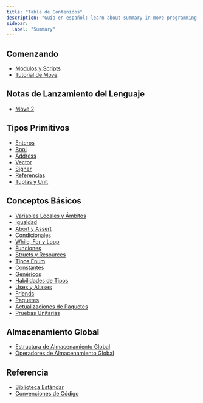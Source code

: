 ```yaml
---
title: "Tabla de Contenidos"
description: "Guía en español: learn about summary in move programming language for aptos smart contract development."
sidebar:
  label: "Summary"
---
```


## Comenzando

- [Módulos y Scripts](/es/build/smart-contracts/book/modules-and-scripts)
- [Tutorial de Move](/es/build/smart-contracts/book/move-tutorial)

## Notas de Lanzamiento del Lenguaje

- [Move 2](/es/build/smart-contracts/book/move-2)

## Tipos Primitivos

- [Enteros](/es/build/smart-contracts/book/integers)
- [Bool](/es/build/smart-contracts/book/bool)
- [Address](/es/build/smart-contracts/book/address)
- [Vector](/es/build/smart-contracts/book/vector)
- [Signer](/es/build/smart-contracts/book/signer)
- [Referencias](/es/build/smart-contracts/book/references)
- [Tuplas y Unit](/es/build/smart-contracts/book/tuples)

## Conceptos Básicos

- [Variables Locales y Ámbitos](/es/build/smart-contracts/book/variables)
- [Igualdad](/es/build/smart-contracts/book/equality)
- [Abort y Assert](/es/build/smart-contracts/book/abort-and-assert)
- [Condicionales](/es/build/smart-contracts/book/conditionals)
- [While, For y Loop](/es/build/smart-contracts/book/loops)
- [Funciones](/es/build/smart-contracts/book/functions)
- [Structs y Resources](/es/build/smart-contracts/book/structs-and-resources)
- [Tipos Enum](/es/build/smart-contracts/book/enums)
- [Constantes](/es/build/smart-contracts/book/constants)
- [Genéricos](/es/build/smart-contracts/book/generics)
- [Habilidades de Tipos](/es/build/smart-contracts/book/abilities)
- [Uses y Aliases](/es/build/smart-contracts/book/uses)
- [Friends](/es/build/smart-contracts/book/friends)
- [Paquetes](/es/build/smart-contracts/book/packages)
- [Actualizaciones de Paquetes](/es/build/smart-contracts/book/package-upgrades)
- [Pruebas Unitarias](/es/build/smart-contracts/book/unit-testing)

## Almacenamiento Global

- [Estructura de Almacenamiento Global](/es/build/smart-contracts/book/global-storage-structure)
- [Operadores de Almacenamiento Global](/es/build/smart-contracts/book/global-storage-operators)

## Referencia

- [Biblioteca Estándar](/es/build/smart-contracts/book/standard-library)
- [Convenciones de Código](/es/build/smart-contracts/book/coding-conventions)
